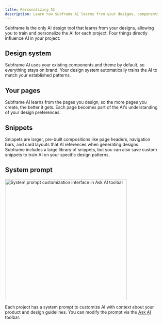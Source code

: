 ```yaml
---
title: Personalizing AI
description: Learn how Subframe AI learns from your designs, components, and custom snippets to create better, on-brand designs.
---
```


Subframe is the only AI design tool that learns from your designs, allowing you to train and personalize the AI for each project. Four things directly influence AI in your project:

## Design system

Subframe AI uses your existing components and theme by default, so everything stays on brand. Your design system automatically trains the AI to match your established patterns.

## Your pages  

Subframe AI learns from the pages you design, so the more pages you create, the better it gets. Each page becomes part of the AI's understanding of your design preferences.

## Snippets

Snippets are larger, pre-built compositions like page headers, navigation bars, and card layouts that AI references when generating designs. Subframe includes a large library of snippets, but you can also save custom snippets to train AI on your specific design patterns.

## System prompt

<img src="/images/system-prompt-ask-ai.png" alt="System prompt customization interface in Ask AI toolbar" width="400" />

Each project has a system prompt to customize AI with context about your product and design guidelines. You can modify the prompt via the [Ask AI](/designing/using-ai-to-design#ask-ai) toolbar.
